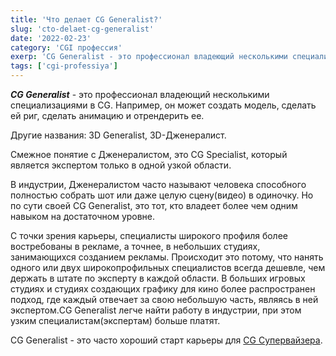 ```yaml
---
title: 'Что делает CG Generalist?'
slug: 'cto-delaet-cg-generalist'
date: '2022-02-23'
category: 'CGI профессия'
exerp: 'CG Generalist - это профессионал владеющий несколькими специализациями в CG...'
tags: ['cgi-professiya']
---
```

***CG Generalist*** - это профессионал владеющий несколькими специализациями в CG. Например, он может создать модель, сделать ей риг, сделать анимацию и отрендерить ее.


Другие названия: 3D Generalist, 3D-Дженералист.


Смежное понятие с Дженералистом, это CG Specialist, который является экспертом только в одной узкой области.


В индустрии, Дженералистом часто называют человека способного полностью собрать шот или даже целую сцену(видео) в одиночку. Но по сути своей CG Generalist, это тот, кто владеет более чем одним навыком на достаточном уровне.


С точки зрения карьеры, специалисты широкого профиля более востребованы в рекламе, а точнее, в небольших студиях, занимающихся созданием рекламы. Происходит это потому, что нанять одного или двух широкопрофильных специалистов всегда дешевле, чем держать в штате по эксперту в каждой области. В больших игровых студиях и студиях создающих графику для кино более распространен подход, где каждый отвечает за свою небольшую часть, являясь в ней экспертом.CG Generalist легче найти работу в индустрии, при этом узким специалистам(экспертам) больше платят.


CG Generalist - это часто хороший старт карьеры для [CG Супервайзера](/qa/chem-zanimaetsya-cg-supervisor).
